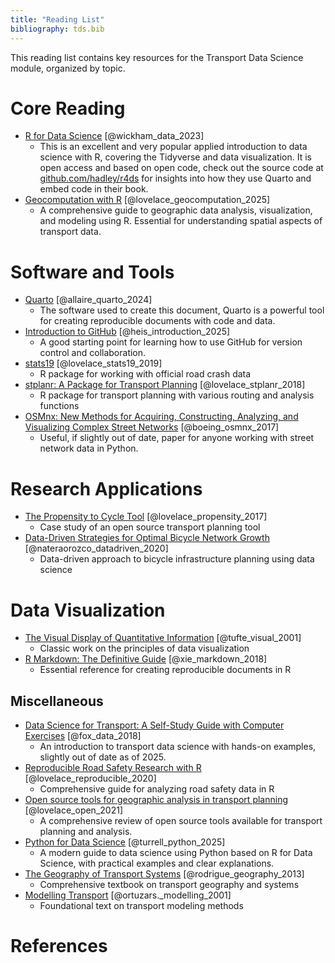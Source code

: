 ```yaml
---
title: "Reading List"
bibliography: tds.bib
---
```


This reading list contains key resources for the Transport Data Science module, organized by topic.

# Core Reading

- [R for Data Science](https://r4ds.had.co.nz/) [@wickham_data_2023]
  - This is an excellent and very popular applied introduction to data science with R, covering the Tidyverse and data visualization. It is open access and based on open code, check out the source code at [github.com/hadley/r4ds](https://github.com/hadley/r4ds) for insights into how they use Quarto and embed code in their book.
- [Geocomputation with R](https://r.geocompx.org/) [@lovelace_geocomputation_2025]
  - A comprehensive guide to geographic data analysis, visualization, and modeling using R. Essential for understanding spatial aspects of transport data.

# Software and Tools

- [Quarto](https://quarto.org/) [@allaire_quarto_2024]
  - The software used to create this document, Quarto is a powerful tool for creating reproducible documents with code and data.
- [Introduction to GitHub](https://github.com/skills/introduction-to-github) [@heis_introduction_2025]
  - A good starting point for learning how to use GitHub for version control and collaboration.
- [stats19](https://itsleeds.github.io/stats19/) [@lovelace_stats19_2019]
  - R package for working with official road crash data
- [stplanr: A Package for Transport Planning](https://doi.org/10.32614/RJ-2018-053) [@lovelace_stplanr_2018]
  - R package for transport planning with various routing and analysis functions
- [OSMnx: New Methods for Acquiring, Constructing, Analyzing, and Visualizing Complex Street Networks](https://doi.org/10/gbvjxq) [@boeing_osmnx_2017]
  - Useful, if slightly out of date, paper for anyone working with street network data in Python.

# Research Applications

- [The Propensity to Cycle Tool](https://doi.org/10.5198/jtlu.2016.862) [@lovelace_propensity_2017]
  - Case study of an open source transport planning tool
- [Data-Driven Strategies for Optimal Bicycle Network Growth](https://doi.org/10/gmf8dc) [@nateraorozco_datadriven_2020]
  - Data-driven approach to bicycle infrastructure planning using data science

# Data Visualization

- [The Visual Display of Quantitative Information](https://www.edwardtufte.com/tufte/books_vdqi) [@tufte_visual_2001]
  - Classic work on the principles of data visualization
- [R Markdown: The Definitive Guide](https://bookdown.org/yihui/rmarkdown/) [@xie_markdown_2018]
  - Essential reference for creating reproducible documents in R

## Miscellaneous

- [Data Science for Transport: A Self-Study Guide with Computer Exercises](https://doi.org/10.1007/978-3-319-72953-4) [@fox_data_2018]
  - An introduction to transport data science with hands-on examples, slightly out of date as of 2025.
- [Reproducible Road Safety Research with R](https://itsleeds.github.io/rrsrr/) [@lovelace_reproducible_2020]
  - Comprehensive guide for analyzing road safety data in R
- [Open source tools for geographic analysis in transport planning](https://doi.org/10/ghtnrp) [@lovelace_open_2021]
  - A comprehensive review of open source tools available for transport planning and analysis.
- [Python for Data Science](https://aeturrell.github.io/python4DS/) [@turrell_python_2025]
  - A modern guide to data science using Python based on R for Data Science, with practical examples and clear explanations.
- [The Geography of Transport Systems](https://transportgeography.org/) [@rodrigue_geography_2013]
  - Comprehensive textbook on transport geography and systems
- [Modelling Transport](https://www.wiley.com/en-us/Modelling+Transport%2C+4th+Edition-p-9781118941485) [@ortuzars._modelling_2001]
  - Foundational text on transport modeling methods


# References
